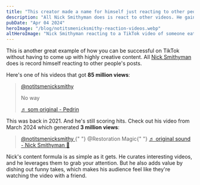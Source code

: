 ```yaml
---
title: "This creator made a name for himself just reacting to other people's videos"
description: "All Nick Smithyman does is react to other videos. He gained billions of views for just that."
pubDate: "Apr 04 2024"
heroImage: "/blog/notitsmenicksmithy-reaction-videos.webp"
altHeroImage: "Nick Smithyman reacting to a TikTok video of someone eating a crab"
---
```


This is another great example of how you can be successful on TikTok without
having to come up with highly creative content. All [Nick Smithyman](https://www.tiktok.com/@notitsmenicksmithy)
does is record himself reacting to other people's posts.

Here's one of his videos that got **85 million views**:

<div>
  <blockquote
    class="tiktok-embed"
    cite="https://www.tiktok.com/@notitsmenicksmithy/video/7023404727102655791"
    data-video-id="7023404727102655791"
    style="max-width: 605px;min-width: 325px;"
  >
    <section>
      <a
        target="_blank"
        title="@notitsmenicksmithy"
        href="https://www.tiktok.com/@notitsmenicksmithy?refer=embed"
      >
        @notitsmenicksmithy
      </a>
      <p>No way</p>
      <a
        target="_blank"
        title="♬ som original - Pedrin"
        href="https://www.tiktok.com/music/som-original-7019364822814935813?refer=embed"
      >
        ♬ som original - Pedrin
      </a>
    </section>
  </blockquote>
  <script async src="https://www.tiktok.com/embed.js"></script>
</div>

This was back in 2021. And he's still scoring hits. Check out his video
from March 2024 which generated **3 million views**:

<div>
  <blockquote
    class="tiktok-embed"
    cite="https://www.tiktok.com/@notitsmenicksmithy/video/7350694717660630315"
    data-video-id="7350694717660630315"
    style="max-width: 605px;min-width: 325px;"
  >
    <section>
      <a
        target="_blank"
        title="@notitsmenicksmithy"
        href="https://www.tiktok.com/@notitsmenicksmithy?refer=embed"
      >
        @notitsmenicksmithy
      </a>{" "}
      @Restoration Magic{" "}
      <a
        target="_blank"
        title="♬ original sound - Nick Smithyman 🤨"
        href="https://www.tiktok.com/music/original-sound-7350694775689464619?refer=embed"
      >
        ♬ original sound - Nick Smithyman 🤨
      </a>
    </section>
  </blockquote>
  <script async src="https://www.tiktok.com/embed.js"></script>
</div>

Nick's content formula is as simple as it gets. He curates interesting videos,
and he leverages them to grab your attention. But he also adds value by dishing
out funny takes, which makes his audience feel like they're watching the video with a friend.